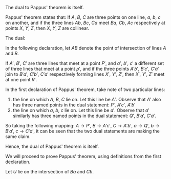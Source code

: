 The dual to Pappus' theorem is itself.

Pappus' theorem states that: If $A$, $B$, $C$ are three points on one
line, $a$, $b$, $c$ on another, and if the three lines $Ab$, $Bc$,
$Ca$ meet $Ba$, $Cb$, $Ac$ respectively at points $X$, $Y$, $Z$, then
$X$, $Y$, $Z$ are collinear.

The dual:

In the following declaration, let $AB$ denote the point of
intersection of lines $A$ and $B$.

If $A'$, $B'$, $C'$ are three lines that meet at a point $P'$, and $a'$,
$b'$, $c'$ a different set of three lines that meet at a point $p'$, and
if the three points $A'b'$, $B'c'$, $C'a'$ join to $B'a'$, $C'b'$, $C'a'$
respectively forming lines $X'$, $Y'$, $Z'$, then $X'$, $Y'$, $Z'$ meet at
one point $R'$.

In the first declaration of Pappus' theorem, take note of two
particular lines:
1. the line on which $A$, $B$, $C$ lie on. Let this line be $A'$.
   Observe that $A'$ also has three named points in the dual
   statement: $P'$, $A'c'$, $A'b'$
2. the line on which $a$, $b$, $c$ lie on. Let this line be $a'$.
   Observe that $a'$ similarly has three named points in the dual
   statement: $Q'$, $B'a'$, $C'a'$.

So taking the following mapping: $A \to P'$, $B \to A'c'$, $C \to
A'b'$, $a \to Q'$, $b \to B'a'$, $c \to C'a'$, it can be seen that the
two dual statements are making the same claim.

Hence, the dual of Pappus' theorem is itself.

We will proceed to prove Pappus' theorem, using definitions from the
first declaration.

Let $U$ lie on the intersection of $Ba$ and $Cb$.
